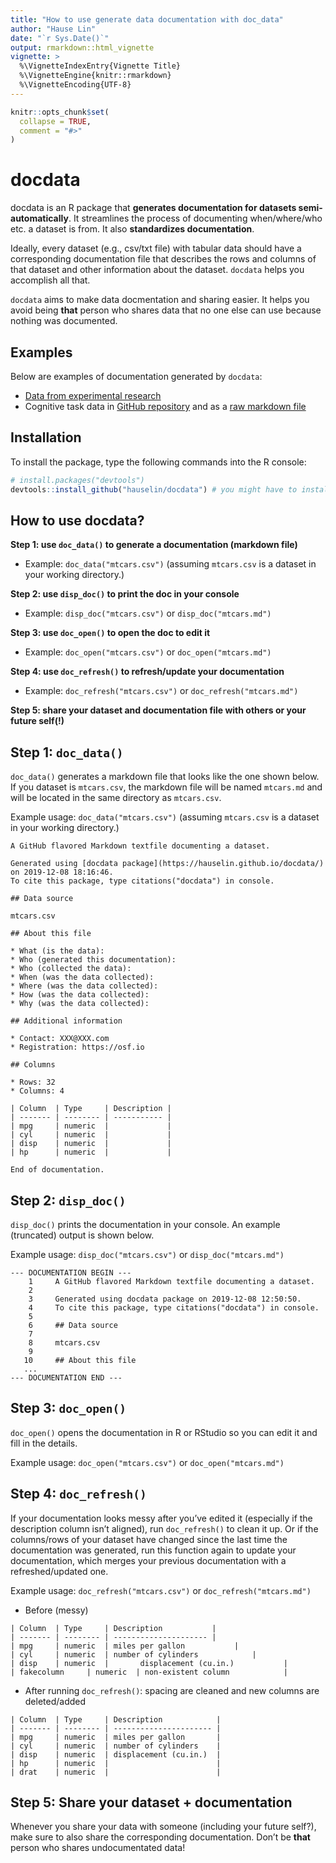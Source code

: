 ```yaml
---
title: "How to use generate data documentation with doc_data"
author: "Hause Lin"
date: "`r Sys.Date()`"
output: rmarkdown::html_vignette
vignette: >
  %\VignetteIndexEntry{Vignette Title}
  %\VignetteEngine{knitr::rmarkdown}
  %\VignetteEncoding{UTF-8}
---
```


```r
knitr::opts_chunk$set(
  collapse = TRUE,
  comment = "#>"
)
```

# docdata

docdata is an R package that **generates documentation for datasets semi-automatically**. It streamlines the process of documenting when/where/who etc. a dataset is from. It also **standardizes documentation**. 

Ideally, every dataset (e.g., csv/txt file) with tabular data should have a corresponding documentation file that describes the rows and columns of that dataset and other information about the dataset. `docdata` helps you accomplish all that.

`docdata` aims to make data docmentation and sharing easier. It helps you avoid being **that** person who shares data that no one else can use because nothing was documented.

## Examples

Below are examples of documentation generated by `docdata`:

* [Data from experimental research](https://github.com/hauselin/depletion_bayes/tree/master/Data)
* Cognitive task data in [GitHub repository](https://github.com/hauselin/depletion_bayes/blob/master/Data/stroop_single_trial.md) and as a [raw markdown file](https://raw.githubusercontent.com/hauselin/depletion_bayes/master/Data/stroop_single_trial.md)

## Installation

To install the package, type the following commands into the R console:

``` r
# install.packages("devtools")
devtools::install_github("hauselin/docdata") # you might have to install devtools first (see above)
```

## How to use docdata?

**Step 1: use `doc_data()` to generate a documentation (markdown file)**

* Example: `doc_data("mtcars.csv")` (assuming `mtcars.csv` is a dataset in your working directory.)

**Step 2: use `disp_doc()` to print the doc in your console**

* Example: `disp_doc("mtcars.csv")` or `disp_doc("mtcars.md")`

**Step 3: use `doc_open()` to open the doc to edit it**

* Example: `doc_open("mtcars.csv")` or `doc_open("mtcars.md")`

**Step 4: use `doc_refresh()` to refresh/update your documentation**

* Example: `doc_refresh("mtcars.csv")` or `doc_refresh("mtcars.md")`

**Step 5: share your dataset and documentation file with others or your future self(!)**

## Step 1: `doc_data()`

`doc_data()` generates a markdown file that looks like the one shown below. If you dataset is `mtcars.csv`, the markdown  file will be named `mtcars.md` and will be located in the same directory as `mtcars.csv`. 

Example usage: `doc_data("mtcars.csv")` (assuming `mtcars.csv` is a dataset in your working directory.)

```
A GitHub flavored Markdown textfile documenting a dataset.

Generated using [docdata package](https://hauselin.github.io/docdata/) on 2019-12-08 18:16:46.
To cite this package, type citations("docdata") in console.

## Data source

mtcars.csv

## About this file

* What (is the data): 
* Who (generated this documentation): 
* Who (collected the data):
* When (was the data collected): 
* Where (was the data collected):
* How (was the data collected):
* Why (was the data collected): 

## Additional information

* Contact: XXX@XXX.com
* Registration: https://osf.io

## Columns

* Rows: 32
* Columns: 4

| Column  | Type     | Description |
| ------- | -------- | ----------- |
| mpg     | numeric  |             |
| cyl     | numeric  |             |
| disp    | numeric  |             |
| hp      | numeric  |             |

End of documentation.

```

## Step 2: `disp_doc()`

`disp_doc()` prints the documentation in your console. An example (truncated) output is shown below.

Example usage: `disp_doc("mtcars.csv")` or `disp_doc("mtcars.md")`

```
--- DOCUMENTATION BEGIN ---
    1     A GitHub flavored Markdown textfile documenting a dataset.
    2     
    3     Generated using docdata package on 2019-12-08 12:50:50.
    4     To cite this package, type citations("docdata") in console.
    5     
    6     ## Data source
    7     
    8     mtcars.csv
    9     
   10     ## About this file
   ...
--- DOCUMENTATION END ---
```

## Step 3: `doc_open()`

`doc_open()` opens the documentation in R or RStudio so you can edit it and fill in the details.

Example usage: `doc_open("mtcars.csv")` or `doc_open("mtcars.md")`

## Step 4: `doc_refresh()`

If your documentation looks messy after you've edited it (especially if the description column isn't aligned), run `doc_refresh()` to clean it up. Or if the columns/rows of your dataset have changed since the last time the documentation was generated, run this function again to update your documentation, which merges your previous documentation with a refreshed/updated one.

Example usage: `doc_refresh("mtcars.csv")` or `doc_refresh("mtcars.md")`

* Before (messy)

```
| Column  | Type     | Description           |
| ------- | -------- | --------------------- |
| mpg     | numeric  | miles per gallon           |
| cyl     | numeric  | number of cylinders            |
| disp    | numeric  |       displacement (cu.in.)           |
| fakecolumn     | numeric  | non-existent column            |
```

* After running `doc_refresh()`: spacing are cleaned and new columns are deleted/added

```
| Column  | Type     | Description            |
| ------- | -------- | ---------------------- |
| mpg     | numeric  | miles per gallon       |
| cyl     | numeric  | number of cylinders    |
| disp    | numeric  | displacement (cu.in.)  |
| hp      | numeric  |                        |
| drat    | numeric  |                        |
```

## Step 5: Share your dataset + documentation

Whenever you share your data with someone (including your future self?), make sure to also share the corresponding documentation. Don't be **that** person who shares undocumentated data!
